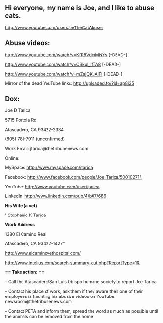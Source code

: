 == Hi everyone, my name is '''Joe''', and I like to abuse cats. ==

http://www.youtube.com/user/JoeTheCatAbuser



== '''Abuse videos:''' ==


http://www.youtube.com/watch?v=KfR5VdmMNYs [-DEAD-]

http://www.youtube.com/watch?v=CSkul_ifTA8 [-DEAD-]

http://www.youtube.com/watch?v=mZajQKuAiFI [-DEAD-]


Mirror of the dead YouTube links:
http://uploaded.to/?id=ap8i35

== '''Dox:''' ==



Joe D Tarica

5715 Portola Rd

Atascadero, CA 93422-2334


(805) 781-7911 (unconfirmed)

Work Email: jtarica@thetribunenews.com


Online:

MySpace: http://www.myspace.com/jtarica

Facebook: http://www.facebook.com/people/Joe_Tarica/500102714

YouTube: http://www.youtube.com/user/jtarica

LinkedIn: http://www.linkedin.com/pub/4/b07/686



'''His Wife (a vet)'''

''Stephanie K Tarica

'''Work Address''' 

1380 El Camino Real

Atascadero, CA 93422-1427''

http://www.elcaminovethospital.com/

http://www.intelius.com/search-summary-out.php?ReportType=1&



'''== Take action: =='''


- Call the Atascadero/San Luis Obispo humane society to report Joe Tarica

- Contact his place of work, ask them if they aware their one of their employees is flaunting his abusive videos on YouTube: newsroom@thetribunenews.com

- Contact PETA and inform them, spread the word as much as possible until the animals can be removed from the home